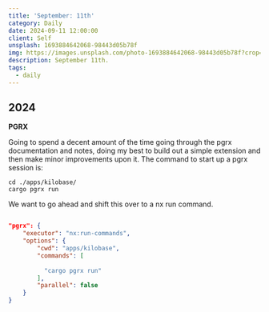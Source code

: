 ```yaml
---
title: 'September: 11th'
category: Daily
date: 2024-09-11 12:00:00
client: Self
unsplash: 1693884642068-98443d05b78f
img: https://images.unsplash.com/photo-1693884642068-98443d05b78f?crop=entropy&cs=srgb&fm=jpg&ixid=MnwzNjM5Nzd8MHwxfHJhbmRvbXx8fHx8fHx8fDE2ODE3NDg2ODY&ixlib=rb-4.0.3&q=85
description: September 11th. 
tags:
  - daily
---
```



## 2024

**PGRX**

Going to spend a decent amount of the time going through the pgrx documentation and notes, doing my best to build out a simple extension and then make minor improvements upon it.
The command to start up a pgrx session is:

```shell
cd ./apps/kilobase/
cargo pgrx run
```

We want to go ahead and shift this over to a nx run command.

```json

"pgrx": {
    "executor": "nx:run-commands",
    "options": {
        "cwd": "apps/kilobase",
        "commands": [
          
          "cargo pgrx run"
        ],
        "parallel": false
    }
}

```